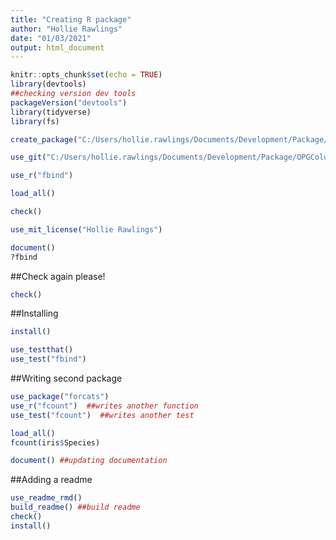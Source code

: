 ```yaml
---
title: "Creating R package"
author: "Hollie Rawlings"
date: "01/03/2021"
output: html_document
---
```


```r
knitr::opts_chunk$set(echo = TRUE)
library(devtools)
##checking version dev tools
packageVersion("devtools")
library(tidyverse)
library(fs)
```

```r

create_package("C:/Users/hollie.rawlings/Documents/Development/Package/OPGColourSet")

```

```r
use_git("C:/Users/hollie.rawlings/Documents/Development/Package/OPGColourSet")
```

```r
use_r("fbind")
```

```r
load_all()
```

```r
check()
```

```r
use_mit_license("Hollie Rawlings")

```

```r
document()
?fbind
```
##Check again please! 
```r
check()

```
##Installing 
```r
install()
```
```r
use_testthat()
use_test("fbind")
```
##Writing second package
```r
use_package("forcats")
use_r("fcount")  ##writes another function
use_test("fcount")  ##writes another test

load_all()
fcount(iris$Species)

document() ##updating documentation 
```
##Adding a readme
```r
use_readme_rmd()
build_readme() ##build readme
check()
install()
```
